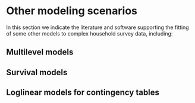 # Other modeling scenarios

In this section we indicate the literature and software supporting the fitting of some other models to complex household survey data, including:

## Multilevel models

## Survival models

## Loglinear models for contingency tables
